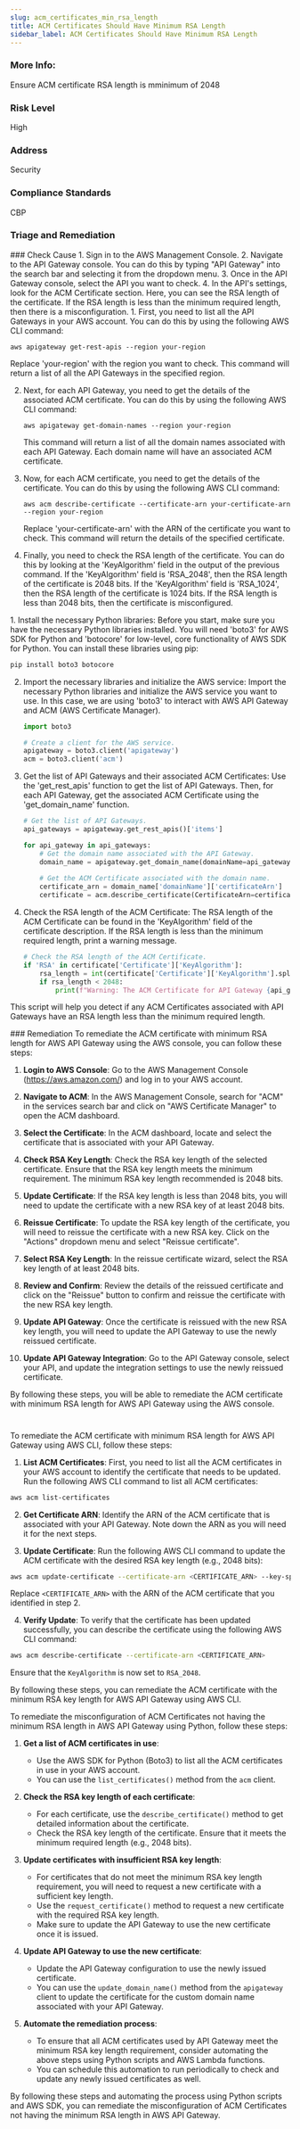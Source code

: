 ```yaml
---
slug: acm_certificates_min_rsa_length
title: ACM Certificates Should Have Minimum RSA Length
sidebar_label: ACM Certificates Should Have Minimum RSA Length
---
```


### More Info:

Ensure ACM certificate RSA length is mminimum of 2048

### Risk Level

High

### Address

Security

### Compliance Standards

CBP


### Triage and Remediation
<Tabs>

<Tab title='Cause'>
### Check Cause
<AccordionGroup>
<Accordion title='Using Console' defaultOpen='true'>
1. Sign in to the AWS Management Console.
2. Navigate to the API Gateway console. You can do this by typing "API Gateway" into the search bar and selecting it from the dropdown menu.
3. Once in the API Gateway console, select the API you want to check.
4. In the API's settings, look for the ACM Certificate section. Here, you can see the RSA length of the certificate. If the RSA length is less than the minimum required length, then there is a misconfiguration.
</Accordion>

<Accordion title='Using CLI'>
1. First, you need to list all the API Gateways in your AWS account. You can do this by using the following AWS CLI command:

   ```
   aws apigateway get-rest-apis --region your-region
   ```
   Replace 'your-region' with the region you want to check. This command will return a list of all the API Gateways in the specified region.

2. Next, for each API Gateway, you need to get the details of the associated ACM certificate. You can do this by using the following AWS CLI command:

   ```
   aws apigateway get-domain-names --region your-region
   ```
   This command will return a list of all the domain names associated with each API Gateway. Each domain name will have an associated ACM certificate.

3. Now, for each ACM certificate, you need to get the details of the certificate. You can do this by using the following AWS CLI command:

   ```
   aws acm describe-certificate --certificate-arn your-certificate-arn --region your-region
   ```
   Replace 'your-certificate-arn' with the ARN of the certificate you want to check. This command will return the details of the specified certificate.

4. Finally, you need to check the RSA length of the certificate. You can do this by looking at the 'KeyAlgorithm' field in the output of the previous command. If the 'KeyAlgorithm' field is 'RSA_2048', then the RSA length of the certificate is 2048 bits. If the 'KeyAlgorithm' field is 'RSA_1024', then the RSA length of the certificate is 1024 bits. If the RSA length is less than 2048 bits, then the certificate is misconfigured.
</Accordion>

<Accordion title='Using Python'>
1. Install the necessary Python libraries: Before you start, make sure you have the necessary Python libraries installed. You will need 'boto3' for AWS SDK for Python and 'botocore' for low-level, core functionality of AWS SDK for Python. You can install these libraries using pip:

   ```python
   pip install boto3 botocore
   ```

2. Import the necessary libraries and initialize the AWS service: Import the necessary Python libraries and initialize the AWS service you want to use. In this case, we are using 'boto3' to interact with AWS API Gateway and ACM (AWS Certificate Manager).

   ```python
   import boto3

   # Create a client for the AWS service.
   apigateway = boto3.client('apigateway')
   acm = boto3.client('acm')
   ```

3. Get the list of API Gateways and their associated ACM Certificates: Use the 'get_rest_apis' function to get the list of API Gateways. Then, for each API Gateway, get the associated ACM Certificate using the 'get_domain_name' function.

   ```python
   # Get the list of API Gateways.
   api_gateways = apigateway.get_rest_apis()['items']

   for api_gateway in api_gateways:
       # Get the domain name associated with the API Gateway.
       domain_name = apigateway.get_domain_name(domainName=api_gateway['name'])
       
       # Get the ACM Certificate associated with the domain name.
       certificate_arn = domain_name['domainName']['certificateArn']
       certificate = acm.describe_certificate(CertificateArn=certificate_arn)
   ```

4. Check the RSA length of the ACM Certificate: The RSA length of the ACM Certificate can be found in the 'KeyAlgorithm' field of the certificate description. If the RSA length is less than the minimum required length, print a warning message.

   ```python
   # Check the RSA length of the ACM Certificate.
   if 'RSA' in certificate['Certificate']['KeyAlgorithm']:
       rsa_length = int(certificate['Certificate']['KeyAlgorithm'].split('_')[1])
       if rsa_length < 2048:
           print(f"Warning: The ACM Certificate for API Gateway {api_gateway['name']} has an RSA length of {rsa_length}, which is less than the minimum required length of 2048.")
   ```
   
This script will help you detect if any ACM Certificates associated with API Gateways have an RSA length less than the minimum required length.
</Accordion>

</AccordionGroup>
</Tab>

<Tab title='Remediation'>
### Remediation

<AccordionGroup>
<Accordion title='Using Console' defaultOpen='true'>
To remediate the ACM certificate with minimum RSA length for AWS API Gateway using the AWS console, you can follow these steps:

1. **Login to AWS Console**: Go to the AWS Management Console (https://aws.amazon.com/) and log in to your AWS account.

2. **Navigate to ACM**: In the AWS Management Console, search for "ACM" in the services search bar and click on "AWS Certificate Manager" to open the ACM dashboard.

3. **Select the Certificate**: In the ACM dashboard, locate and select the certificate that is associated with your API Gateway.

4. **Check RSA Key Length**: Check the RSA key length of the selected certificate. Ensure that the RSA key length meets the minimum requirement. The minimum RSA key length recommended is 2048 bits.

5. **Update Certificate**: If the RSA key length is less than 2048 bits, you will need to update the certificate with a new RSA key of at least 2048 bits.

6. **Reissue Certificate**: To update the RSA key length of the certificate, you will need to reissue the certificate with a new RSA key. Click on the "Actions" dropdown menu and select "Reissue certificate".

7. **Select RSA Key Length**: In the reissue certificate wizard, select the RSA key length of at least 2048 bits.

8. **Review and Confirm**: Review the details of the reissued certificate and click on the "Reissue" button to confirm and reissue the certificate with the new RSA key length.

9. **Update API Gateway**: Once the certificate is reissued with the new RSA key length, you will need to update the API Gateway to use the newly reissued certificate.

10. **Update API Gateway Integration**: Go to the API Gateway console, select your API, and update the integration settings to use the newly reissued certificate.

By following these steps, you will be able to remediate the ACM certificate with minimum RSA length for AWS API Gateway using the AWS console.

#
</Accordion>

<Accordion title='Using CLI'>
To remediate the ACM certificate with minimum RSA length for AWS API Gateway using AWS CLI, follow these steps:

1. **List ACM Certificates**: First, you need to list all the ACM certificates in your AWS account to identify the certificate that needs to be updated. Run the following AWS CLI command to list all ACM certificates:

```bash
aws acm list-certificates
```

2. **Get Certificate ARN**: Identify the ARN of the ACM certificate that is associated with your API Gateway. Note down the ARN as you will need it for the next steps.

3. **Update Certificate**: Run the following AWS CLI command to update the ACM certificate with the desired RSA key length (e.g., 2048 bits):

```bash
aws acm update-certificate --certificate-arn <CERTIFICATE_ARN> --key-spec RSA_2048
```

Replace `<CERTIFICATE_ARN>` with the ARN of the ACM certificate that you identified in step 2.

4. **Verify Update**: To verify that the certificate has been updated successfully, you can describe the certificate using the following AWS CLI command:

```bash
aws acm describe-certificate --certificate-arn <CERTIFICATE_ARN>
```

Ensure that the `KeyAlgorithm` is now set to `RSA_2048`.

By following these steps, you can remediate the ACM certificate with the minimum RSA key length for AWS API Gateway using AWS CLI.
</Accordion>

<Accordion title='Using Python'>
To remediate the misconfiguration of ACM Certificates not having the minimum RSA length in AWS API Gateway using Python, follow these steps:

1. **Get a list of ACM certificates in use**:
   - Use the AWS SDK for Python (Boto3) to list all the ACM certificates in use in your AWS account.
   - You can use the `list_certificates()` method from the `acm` client.

2. **Check the RSA key length of each certificate**:
   - For each certificate, use the `describe_certificate()` method to get detailed information about the certificate.
   - Check the RSA key length of the certificate. Ensure that it meets the minimum required length (e.g., 2048 bits).

3. **Update certificates with insufficient RSA key length**:
   - For certificates that do not meet the minimum RSA key length requirement, you will need to request a new certificate with a sufficient key length.
   - Use the `request_certificate()` method to request a new certificate with the required RSA key length.
   - Make sure to update the API Gateway to use the new certificate once it is issued.

4. **Update API Gateway to use the new certificate**:
   - Update the API Gateway configuration to use the newly issued certificate.
   - You can use the `update_domain_name()` method from the `apigateway` client to update the certificate for the custom domain name associated with your API Gateway.

5. **Automate the remediation process**:
   - To ensure that all ACM certificates used by API Gateway meet the minimum RSA key length requirement, consider automating the above steps using Python scripts and AWS Lambda functions.
   - You can schedule this automation to run periodically to check and update any newly issued certificates as well.

By following these steps and automating the process using Python scripts and AWS SDK, you can remediate the misconfiguration of ACM Certificates not having the minimum RSA length in AWS API Gateway.
</Accordion>

</AccordionGroup>
</Tab>
</Tabs>

